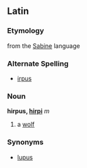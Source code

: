 ==Latin==
===Etymology===
from the [[Sabine]] language
===Alternate Spelling===
*[[irpus]]
===Noun===
'''hirpus, [[Wiktionary Appendix:Latin second declension|hirpi]]''' ''m''

#a [[wolf]]
===Synonyms===
*[[lupus]]